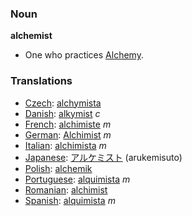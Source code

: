 === Noun ===

'''alchemist'''

* One who practices [[Alchemy]].

===Translations===

*[[Czech]]: [[alchymista]]
*[[Danish]]: [[alkymist]] ''c''
*[[French]]: [[alchimiste]] ''m''
*[[German]]: [[Alchimist]] ''m''
*[[Italian]]: [[alchimista]] ''m''
*[[Japanese]]: [[アルケミスト]] (arukemisuto)
*[[Polish]]: [[alchemik]]
*[[Portuguese]]: [[alquimista]] ''m''
*[[Romanian]]: [[alchimist]]
*[[Spanish]]: [[alquimista]] ''m''